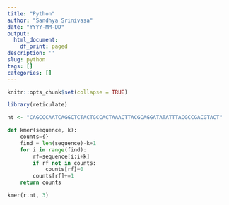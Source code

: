 ```yaml
---
title: "Python"
author: "Sandhya Srinivasa"
date: "YYYY-MM-DD"
output:
  html_document:
    df_print: paged
description: ''
slug: python
tags: []
categories: []
---
```


```r
knitr::opts_chunk$set(collapse = TRUE)
```

```r
library(reticulate)

nt <- "CAGCCCAATCAGGCTCTACTGCCACTAAACTTACGCAGGATATATTTACGCCGACGTACT"

```

```python

def kmer(sequence, k):
    counts={}
    find = len(sequence)-k+1 
    for i in range(find):
        rf=sequence[i:i+k]
        if rf not in counts:
            counts[rf]=0
        counts[rf]+=1
    return counts

kmer(r.nt, 3)  

```

